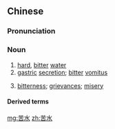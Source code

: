 ==Chinese==
{{zh-forms}}

===Pronunciation===
{{zh-pron
|m=kǔshuǐ
|c=fu2 seoi2
|h=pfs=fú-súi
|mn=khó͘-chúi
|cat=n
}}

===Noun===
{{zh-noun}}

# [[hard]], [[bitter]] [[water]]
# [[gastric]] [[secretion]]; [[bitter]] [[vomitus]]
# {{lb|zh|figurative}} [[bitterness]]; [[grievances]]; [[misery]]

====Derived terms====
{{zh-der|吐苦水}}

[[mg:苦水]]
[[zh:苦水]]